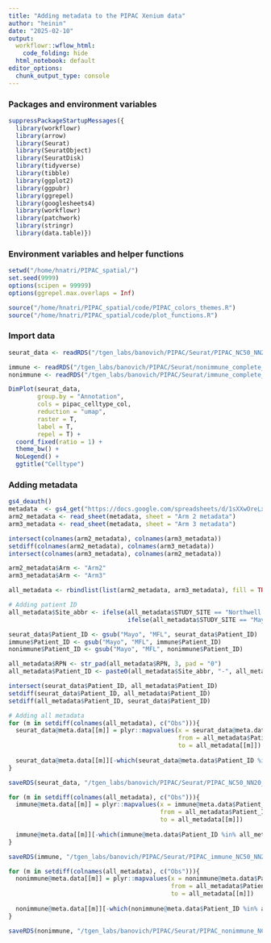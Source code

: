 ```yaml
---
title: "Adding metadata to the PIPAC Xenium data"
author: "heinin"
date: "2025-02-10"
output:
  workflowr::wflow_html:
    code_folding: hide
  html_notebook: default
editor_options:
  chunk_output_type: console
---
```


### Packages and environment variables

```r

suppressPackageStartupMessages({
  library(workflowr)
  library(arrow)
  library(Seurat)
  library(SeuratObject)
  library(SeuratDisk)
  library(tidyverse)
  library(tibble)
  library(ggplot2)
  library(ggpubr)
  library(ggrepel)
  library(googlesheets4)
  library(workflowr)
  library(patchwork)
  library(stringr)
  library(data.table)})

```

### Environment variables and helper functions

```r

setwd("/home/hnatri/PIPAC_spatial/")
set.seed(9999)
options(scipen = 99999)
options(ggrepel.max.overlaps = Inf)

source("/home/hnatri/PIPAC_spatial/code/PIPAC_colors_themes.R")
source("/home/hnatri/PIPAC_spatial/code/plot_functions.R")

```

### Import data

```r

seurat_data <- readRDS("/tgen_labs/banovich/PIPAC/Seurat/PIPAC_NC50_NN20_PC20_Seurat_annotated.rds")

immune <- readRDS("/tgen_labs/banovich/PIPAC/Seurat/nonimmune_complete_subset_clustered_NC50_NN20_PC20_Seurat_annotated.rds")
nonimmune <- readRDS("/tgen_labs/banovich/PIPAC/Seurat/immune_complete_subset_clustered_NC50_NN20_PC20_Seurat_annotated.rds")

DimPlot(seurat_data,
        group.by = "Annotation",
        cols = pipac_celltype_col,
        reduction = "umap",
        raster = T,
        label = T,
        repel = T) +
  coord_fixed(ratio = 1) +
  theme_bw() +
  NoLegend() +
  ggtitle("Celltype")

```

### Adding metadata

```r

gs4_deauth()
metadata  <- gs4_get("https://docs.google.com/spreadsheets/d/1sXXwOreLxjMSUoPt79c6jmaQpluWkaxA5P5HfDsed3I/edit?usp=sharing")
arm2_metadata <- read_sheet(metadata, sheet = "Arm 2 metadata")
arm3_metadata <- read_sheet(metadata, sheet = "Arm 3 metadata")

intersect(colnames(arm2_metadata), colnames(arm3_metadata))
setdiff(colnames(arm2_metadata), colnames(arm3_metadata))
intersect(colnames(arm3_metadata), colnames(arm2_metadata))

arm2_metadata$Arm <- "Arm2"
arm3_metadata$Arm <- "Arm3"

all_metadata <- rbindlist(list(arm2_metadata, arm3_metadata), fill = TRUE)

# Adding patient ID
all_metadata$Site_abbr <- ifelse(all_metadata$STUDY_SITE == "Northwell Health Cancer Institute", "S21-NWH",
                                 ifelse(all_metadata$STUDY_SITE == "Mayo Clinic (Florida)", "MFL", "COH"))

seurat_data$Patient_ID <- gsub("Mayo", "MFL", seurat_data$Patient_ID)
immune$Patient_ID <- gsub("Mayo", "MFL", immune$Patient_ID)
nonimmune$Patient_ID <- gsub("Mayo", "MFL", nonimmune$Patient_ID)

all_metadata$RPN <- str_pad(all_metadata$RPN, 3, pad = "0")
all_metadata$Patient_ID <- paste0(all_metadata$Site_abbr, "-", all_metadata$RPN)

intersect(seurat_data$Patient_ID, all_metadata$Patient_ID)
setdiff(seurat_data$Patient_ID, all_metadata$Patient_ID)
setdiff(all_metadata$Patient_ID, seurat_data$Patient_ID)

# Adding all metadata
for (m in setdiff(colnames(all_metadata), c("Obs"))){
  seurat_data@meta.data[[m]] = plyr::mapvalues(x = seurat_data@meta.data$Patient_ID,
                                               from = all_metadata$Patient_ID,
                                               to = all_metadata[[m]])
  
  seurat_data@meta.data[[m]][-which(seurat_data@meta.data$Patient_ID %in% all_metadata$Patient_ID)] <- NA
}

saveRDS(seurat_data, "/tgen_labs/banovich/PIPAC/Seurat/PIPAC_NC50_NN20_PC20_Seurat_annotated_metadata.rds")

for (m in setdiff(colnames(all_metadata), c("Obs"))){
  immune@meta.data[[m]] = plyr::mapvalues(x = immune@meta.data$Patient_ID,
                                          from = all_metadata$Patient_ID,
                                          to = all_metadata[[m]])
  
  immune@meta.data[[m]][-which(immune@meta.data$Patient_ID %in% all_metadata$Patient_ID)] <- NA
}

saveRDS(immune, "/tgen_labs/banovich/PIPAC/Seurat/PIPAC_immune_NC50_NN20_PC20_Seurat_annotated_metadata.rds")

for (m in setdiff(colnames(all_metadata), c("Obs"))){
  nonimmune@meta.data[[m]] = plyr::mapvalues(x = nonimmune@meta.data$Patient_ID,
                                             from = all_metadata$Patient_ID,
                                             to = all_metadata[[m]])
  
  nonimmune@meta.data[[m]][-which(nonimmune@meta.data$Patient_ID %in% all_metadata$Patient_ID)] <- NA
}

saveRDS(nonimmune, "/tgen_labs/banovich/PIPAC/Seurat/PIPAC_nonimmune_NC50_NN20_PC20_Seurat_annotated_metadata.rds")

```


